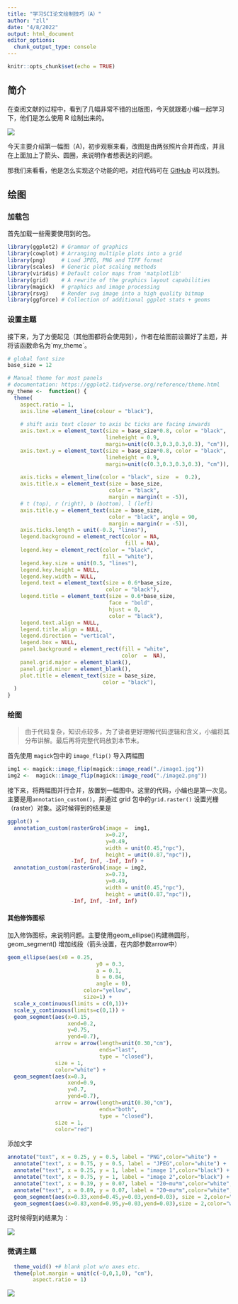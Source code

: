 ```yaml
---
title: "学习SCI论文绘制技巧（A）"
author: "zll"
date: "4/8/2022"
output: html_document
editor_options: 
  chunk_output_type: console
---
```


```r
knitr::opts_chunk$set(echo = TRUE)
```

## 简介

在查阅文献的过程中，看到了几幅非常不错的出版图，今天就跟着小编一起学习下，他们是怎么使用 R 绘制出来的。

![](images/paste-1F4AFC95.png)

今天主要介绍第一幅图（A)，初步观察来看，改图是由两张照片合并而成，并且在上面加上了箭头、圆圈，来说明作者想表达的问题。

那我们来看看，他是怎么实现这个功能的吧，对应代码可在 [GitHub]([GitHub - marco-meer/scifig_plot_examples_R: Scientific publication figure plotting examples with R](https://github.com/marco-meer/scifig_plot_examples_R)) 可以找到。

## 绘图

### 加载包

首先加载一些需要使用到的包。

```r
library(ggplot2) # Grammar of graphics
library(cowplot) # Arranging multiple plots into a grid
library(png)     # Load JPEG, PNG and TIFF format 
library(scales)  # Generic plot scaling methods
library(viridis) # Default color maps from 'matplotlib'
library(grid)    # A rewrite of the graphics layout capabilities
library(magick)  # graphics and image processing
library(rsvg)    # Render svg image into a high quality bitmap
library(ggforce) # Collection of additional ggplot stats + geoms
```

### 设置主题

接下来，为了方便起见（其他图都将会使用到），作者在绘图前设置好了主题，并将该函数命名为\`my_theme\`。

```r
# global font size
base_size = 12 

# Manual theme for most panels
# documentation: https://ggplot2.tidyverse.org/reference/theme.html
my_theme <-  function() {
  theme(
    aspect.ratio = 1,
    axis.line =element_line(colour = "black"),  
    
    # shift axis text closer to axis bc ticks are facing inwards
    axis.text.x = element_text(size = base_size*0.8, color = "black", 
                               lineheight = 0.9,
                               margin=unit(c(0.3,0.3,0.3,0.3), "cm")), 
    axis.text.y = element_text(size = base_size*0.8, color = "black", 
                               lineheight = 0.9,
                               margin=unit(c(0.3,0.3,0.3,0.3), "cm")),  
    
    axis.ticks = element_line(color = "black", size  =  0.2),  
    axis.title.x = element_text(size = base_size, 
                                color = "black", 
                                margin = margin(t = -5)), 
    # t (top), r (right), b (bottom), l (left)
    axis.title.y = element_text(size = base_size, 
                                color = "black", angle = 90,
                                margin = margin(r = -5)),  
    axis.ticks.length = unit(-0.3, "lines"),  
    legend.background = element_rect(color = NA, 
                                     fill = NA), 
    legend.key = element_rect(color = "black",  
                              fill = "white"),  
    legend.key.size = unit(0.5, "lines"),  
    legend.key.height = NULL,  
    legend.key.width = NULL,      
    legend.text = element_text(size = 0.6*base_size, 
                               color = "black"),  
    legend.title = element_text(size = 0.6*base_size, 
                                face = "bold", 
                                hjust = 0, 
                                color = "black"),  
    legend.text.align = NULL,  
    legend.title.align = NULL,  
    legend.direction = "vertical",  
    legend.box = NULL, 
    panel.background = element_rect(fill = "white", 
                                    color  =  NA),  
    panel.grid.major = element_blank(),
    panel.grid.minor = element_blank(),
    plot.title = element_text(size = base_size, 
                              color = "black"), 
  ) 
}
```

### 绘图

> 由于代码复杂，知识点较多，为了读者更好理解代码逻辑和含义，小编将其分布讲解。最后再将完整代码放到本节末。

首先使用 `magick`包中的 `image_flip()` 导入两幅图

```r
img1 <- magick::image_flip(magick::image_read("./image1.jpg"))
img2 <-  magick::image_flip(magick::image_read("./image2.png"))
```

接下来，将两幅图并行合并，放置到一幅图中。这里的代码，小编也是第一次见。主要是用`annotation_custom()`，并通过 grid 包中的`grid.raster()` 设置光栅（raster）对象。这时候得到的结果是

```r
ggplot() +
  annotation_custom(rasterGrob(image =  img1, 
                               x=0.27,
                               y=0.49,
                               width = unit(0.45,"npc"),
                               height = unit(0.87,"npc")), 
                    -Inf, Inf, -Inf, Inf) +
  annotation_custom(rasterGrob(image = img2, 
                               x=0.73,
                               y=0.49,
                               width = unit(0.45,"npc"),
                               height = unit(0.87,"npc")), 
                    -Inf, Inf, -Inf, Inf) 
```

#### 其他修饰图标

加入修饰图标，来说明问题。主要使用geom_ellipse()构建椭圆形，geom_segment() 增加线段（箭头设置，在内部参数arrow中）

```r
geom_ellipse(aes(x0 = 0.25, 
                            y0 = 0.3,
                            a = 0.1, 
                            b = 0.04, 
                            angle = 0),
                        color="yellow",
                        size=1) +
  scale_x_continuous(limits = c(0,1))+
  scale_y_continuous(limits=c(0,1)) +
  geom_segment(aes(x=0.15,
                   xend=0.2,
                   y=0.75,
                   yend=0.7),
               arrow = arrow(length=unit(0.30,"cm"),
                             ends="last", 
                             type = "closed"),
               size = 1,
               color="white") +
  geom_segment(aes(x=0.3,
                   xend=0.9,
                   y=0.7,
                   yend=0.7),
               arrow = arrow(length=unit(0.30,"cm"),
                             ends="both", 
                             type = "closed"),
               size = 1,
               color="red") 
```

添加文字

```r
annotate("text", x = 0.25, y = 0.5, label = "PNG",color="white") +
  annotate("text", x = 0.75, y = 0.5, label = "JPEG",color="white") +
  annotate("text", x = 0.25, y = 1, label = "image 1",color="black") +
  annotate("text", x = 0.75, y = 1, label = "image 2",color="black") +
  annotate("text", x = 0.39, y = 0.07, label = "20~mu*m",color="white",parse=T) +
  annotate("text", x = 0.89, y = 0.07, label = "20~mu*m",color="white",parse=T) +
  geom_segment(aes(x=0.33,xend=0.45,y=0.03,yend=0.03), size = 2,color="white") +
  geom_segment(aes(x=0.83,xend=0.95,y=0.03,yend=0.03),size = 2,color="white") 
```

这时候得到的结果为：

![](images/paste-0ACD9540.png)

### 微调主题

```r
  theme_void() +# blank plot w/o axes etc.
  theme(plot.margin = unit(c(-0,0,1,0), "cm"),
        aspect.ratio = 1)
```

![](images/paste-4B1F1131.png)
